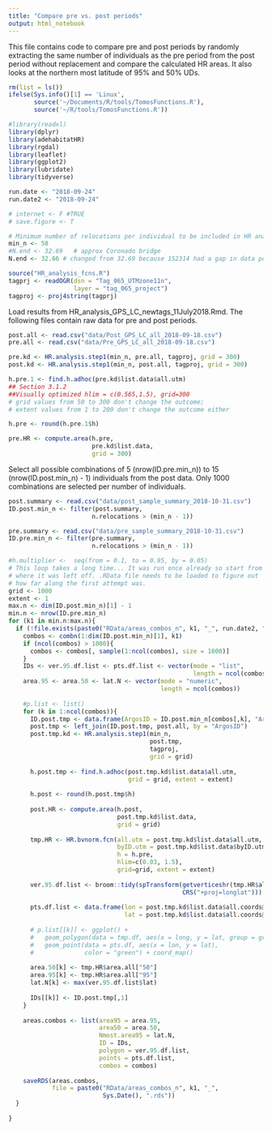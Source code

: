 ```yaml
---
title: "Compare pre vs. post periods"
output: html_notebook
---
```


This file contains code to compare pre and post periods by randomly extracting the same number of individuals as the pre period from the post period without replacement and compare the calculated HR areas. It also looks at the northern most latitude of 95% and 50% UDs.

```r
rm(list = ls())
ifelse(Sys.info()[1] == 'Linux',
       source('~/Documents/R/tools/TomosFunctions.R'),
       source('~/R/tools/TomosFunctions.R'))

#library(readxl)
library(dplyr)
library(adehabitatHR)
library(rgdal)
library(leaflet) 
library(ggplot2)
library(lubridate)
library(tidyverse)

run.date <- "2018-09-24"
run.date2 <- "2018-09-24"

# internet <- F #TRUE
# save.figure <- T

# Minimum number of relocations per individual to be included in HR analysis
min_n <- 50
#N.end <- 32.69   # approx Coronado bridge
N.end <- 32.66 # changed from 32.69 because 152314 had a gap in data points between ~32.65 and ~32.66 - seems like there was a different behavior south and north of 32.66

source("HR_analysis_fcns.R")
tagprj <- readOGR(dsn = "Tag_065_UTMzone11n", 
                  layer = "tag_065_project")
tagproj <- proj4string(tagprj)

```

Load results from HR_analysis_GPS_LC_newtags_11July2018.Rmd. The following files contain raw data for pre and post periods.

```r
post.all <- read.csv("data/Post_GPS_LC_all_2018-09-18.csv")
pre.all <- read.csv("data/Pre_GPS_LC_all_2018-09-18.csv")

pre.kd <- HR.analysis.step1(min_n, pre.all, tagproj, grid = 300)
post.kd <- HR.analysis.step1(min_n, post.all, tagproj, grid = 300)

h.pre.1 <- find.h.adhoc(pre.kd$list.data$all.utm)
## Section 3.1.2
##Visually optimized hlim = c(0.565,1.5), grid=300
# grid values from 50 to 300 don't change the outcome;
# extent values from 1 to 200 don't change the outcome either

h.pre <- round(h.pre.1$h)

pre.HR <- compute.area(h.pre, 
                       pre.kd$list.data, 
                       grid = 300)

```

Select all possible combinations of 5 (nrow(ID.pre.min_n)) to 15 (nrow(ID.post.min_n) - 1) individuals from the post data. Only 1000 combinations are selected per number of individuals.  

```r
post.summary <- read.csv("data/post_sample_summary_2018-10-31.csv")
ID.post.min_n <- filter(post.summary,
                       n.relocations > (min_n - 1))

pre.summary <- read.csv("data/pre_sample_summary_2018-10-31.csv")
ID.pre.min_n <- filter(pre.summary,
                       n.relocations > (min_n - 1))

#h.multiplier <-  seq(from = 0.1, to = 0.95, by = 0.05) 
# This loop takes a long time... It was run once already so start from 
# where it was left off. .RData file needs to be loaded to figure out
# how far along the first attempt was. 
grid <- 1000
extent <- 1
max.n <- dim(ID.post.min_n)[1] - 1
min.n <- nrow(ID.pre.min_n)
for (k1 in min.n:max.n){
  if (!file.exists(paste0("RData/areas_combos_n", k1, "_", run.date2, ".rds"))){
    combos <- combn(1:dim(ID.post.min_n)[1], k1)
    if (ncol(combos) > 1000){
      combos <- combos[, sample(1:ncol(combos), size = 1000)]
    }
    IDs <- ver.95.df.list <- pts.df.list <- vector(mode = "list", 
                                                   length = ncol(combos))
    area.95 <- area.50 <- lat.N <- vector(mode = "numeric", 
                                          length = ncol(combos))
    
    #p.list <- list()
    for (k in 1:ncol(combos)){
      ID.post.tmp <- data.frame(ArgosID = ID.post.min_n[combos[,k], "ArgosID"])
      post.tmp <- left_join(ID.post.tmp, post.all, by = "ArgosID")
      post.tmp.kd <- HR.analysis.step1(min_n, 
                                       post.tmp, 
                                       tagproj, 
                                       grid = grid)
      
      h.post.tmp <- find.h.adhoc(post.tmp.kd$list.data$all.utm,
                                 grid = grid, extent = extent)
      
      h.post <- round(h.post.tmp$h)
      
      post.HR <- compute.area(h.post, 
                              post.tmp.kd$list.data, 
                              grid = grid)
      
      tmp.HR <- HR.bvnorm.fcn(all.utm = post.tmp.kd$list.data$all.utm,
                              byID.utm = post.tmp.kd$list.data$byID.utm,
                              h = h.pre,
                              hlim=c(0.03, 1.5),
                              grid=grid, extent = extent)
      
      ver.95.df.list <- broom::tidy(spTransform(getverticeshr(tmp.HR$all.kd, 95),
                                                CRS("+proj=longlat")))
      
      pts.df.list <- data.frame(lon = post.tmp.kd$list.data$all.coords@coords[,1],
                                lat = post.tmp.kd$list.data$all.coords@coords[,2])
      
      # p.list[[k]] <- ggplot() +
      #   geom_polygon(data = tmp.df, aes(x = long, y = lat, group = group)) +
      #   geom_point(data = pts.df, aes(x = lon, y = lat),
      #              color = "green") + coord_map()
      
      area.50[k] <- tmp.HR$area.all["50"]
      area.95[k] <- tmp.HR$area.all["95"]
      lat.N[k] <- max(ver.95.df.list$lat)
      
      IDs[[k]] <- ID.post.tmp[,1]
    }
    
    areas.combos <- list(area95 = area.95,
                         area50 = area.50,
                         Nmost.area95 = lat.N,
                         ID = IDs,
                         polygon = ver.95.df.list,
                         points = pts.df.list,
                         combos = combos)
    
    saveRDS(areas.combos,
            file = paste0("RData/areas_combos_n", k1, "_", 
                          Sys.Date(), ".rds"))
  }
  
}


 

```


